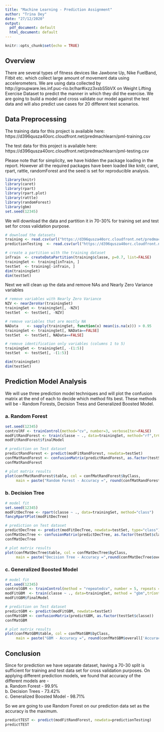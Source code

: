 ```yaml
---
title: "Machine Learning - Prediction Assignment"
author: "Trina Dey"
date: "27/12/2020"
output:
  pdf_document: default
  html_document: default
---
```



```r
knitr::opts_chunk$set(echo = TRUE)
```

## Overview
There are several types of fitness devices like Jawbone Up, Nike FuelBand, Fitbit etc. which collect large amount of movement data using accelerometers. We are using data collected by http://groupware.les.inf.puc-rio.br/har#ixzz3xsbS5bVX on Weight Lifting Exercise Dataset to predict the manner in which they did the exercise. We are going to build a model and cross validate our model against the test data and will also predict use cases for 20 different test scenarios.

## Data Preprocessing
The training data for this project is available here:  
https://d396qusza40orc.cloudfront.net/predmachlearn/pml-training.csv  

The test data for this project is available here:  
https://d396qusza40orc.cloudfront.net/predmachlearn/pml-testing.csv  

Please note that for simplicity, we have hidden the package loading in the report. However all the required packages have been loaded like knitr, caret, rpart, rattle, randomForest and the seed is set for reproducible analysis.

```r
library(knitr)
library(caret)
library(rpart)
library(rpart.plot)
library(rattle)
library(randomForest)
library(gbm)
set.seed(12345)
```

We will download the data and partition it in 70-30% for training set and test set for cross validation purpose. 
```r
# download the datasets
training <- read.csv(url("https://d396qusza40orc.cloudfront.net/predmachlearn/pml-training.csv"))
predictionTesting  <- read.csv(url("https://d396qusza40orc.cloudfront.net/predmachlearn/pml-testing.csv"))

# create a partition with the training dataset
inTrain  <- createDataPartition(training$classe, p=0.7, list=FALSE)
trainingSet <- training[inTrain, ]
testSet  <- training[-inTrain, ]
dim(trainingSet)
dim(testSet)
```

Next we will clean up the data and remove NAs and Nearly Zero Variance variables

```r
# remove variables with Nearly Zero Variance
NZV <- nearZeroVar(trainingSet)
trainingSet <- trainingSet[, -NZV]
testSet  <- testSet[, -NZV]

# remove variables that are mostly NA
NAData    <- sapply(trainingSet, function(x) mean(is.na(x))) > 0.95
trainingSet <- trainingSet[, NAData==FALSE]
testSet  <- testSet[, NAData==FALSE]

# remove identification only variables (columns 1 to 5)
trainingSet <- trainingSet[, -(1:5)]
testSet  <- testSet[, -(1:5)]

dim(trainingSet)
dim(testSet)

```

## Prediction Model Analysis
We will use three prediction model techniques and will plot the confusion matrix at the end of each to decide which method  fits best. These methods will be - Random Forests, Decision Tress and Generalized  Boosted Model.

### a. Random Forest
```r
set.seed(12345)
controlRF <- trainControl(method="cv", number=3, verboseIter=FALSE)
modFitRandForest <- train(classe ~ ., data=trainingSet, method="rf",trControl=controlRF)
modFitRandForest$finalModel

# prediction on Test dataset
predictRandForest <- predict(modFitRandForest, newdata=testSet)
confMatRandForest <- confusionMatrix(predictRandForest, as.factor(testSet$classe))
confMatRandForest

# plot matrix results
plot(confMatRandForest$table, col = confMatRandForest$byClass, 
     main = paste("Random Forest - Accuracy =", round(confMatRandForest$overall['Accuracy'], 4)))
```


### b. Decision Tree
```r
# model fit
set.seed(12345)
modFitDecTree <- rpart(classe ~ ., data=trainingSet, method="class")
fancyRpartPlot(modFitDecTree)

# prediction on Test dataset
predictDecTree <- predict(modFitDecTree, newdata=testSet, type="class")
confMatDecTree <- confusionMatrix(predictDecTree, as.factor(testSet$classe))
confMatDecTree

# plot matrix results
plot(confMatDecTree$table, col = confMatDecTree$byClass, 
     main = paste("Decision Tree - Accuracy =",round(confMatDecTree$overall['Accuracy'], 4)))
```


### c. Generalized Boosted Model
```r
# model fit
set.seed(12345)
controlGBM <- trainControl(method = "repeatedcv", number = 5, repeats = 1)
modFitGBM  <- train(classe ~ ., data=trainingSet, method = "gbm",trControl = controlGBM, verbose = FALSE)
modFitGBM$finalModel

# prediction on Test dataset
predictGBM <- predict(modFitGBM, newdata=testSet)
confMatGBM <- confusionMatrix(predictGBM, as.factor(testSet$classe))
confMatGBM

# plot matrix results
plot(confMatGBM$table, col = confMatGBM$byClass, 
     main = paste("GBM - Accuracy =", round(confMatGBM$overall['Accuracy'], 4)))
```

## Conclusion
Since for prediction we have separate dataset, having a 70-30 split is sufficient for training and test data set for cross validation purposes. On applying different prediction models, we found that accuracy of the different models are -   
a. Random Forest - 99.9%  
b. Decision Trees - 73.42%  
c. Generalized Boosted Model - 98.71%  

So we are going to use Random Forest on our prediction data set as the accuracy is the maximum.

```r
predictTEST <- predict(modFitRandForest, newdata=predictionTesting)
predictTEST
```